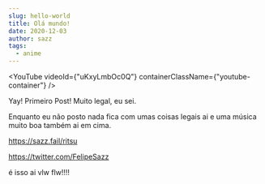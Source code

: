 ```yaml
---
slug: hello-world
title: Olá mundo!
date: 2020-12-03
author: sazz
tags:
  - anime
---
```



<p>

<YouTube videoId={"uKxyLmbOc0Q"} containerClassName={"youtube-container"} />

</p>

Yay! Primeiro Post! Muito legal, eu sei.

Enquanto eu não posto nada fica com umas coisas legais ai e uma música muito boa também ai em cima.

<https://sazz.fail/ritsu>

<https://twitter.com/FelipeSazz>

é isso ai vlw flw!!!!
